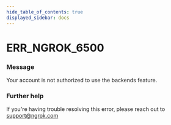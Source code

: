 ```yaml
---
hide_table_of_contents: true
displayed_sidebar: docs
---
```



# ERR_NGROK_6500

### Message
Your account is not authorized to use the backends feature.

<ErrorDetails error='err_ngrok_6500' />


### Further help
If you're having trouble resolving this error, please reach out to [support@ngrok.com](mailto:support@ngrok.com?subject=Help%20with%20ERR_NGROK_6500)

